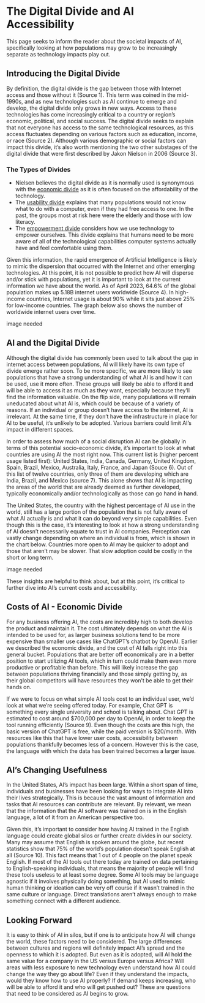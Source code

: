 # The Digital Divide and AI Accessibility

This page seeks to inform the reader about the societal impacts of AI, specifically looking at how populations may grow to be increasingly separate as technology impacts play out. 

## Introducing the Digital Divide {-}

By definition, the digital divide is the gap between those with Internet access and those without it (Source 1). This term was coined in the mid-1990s, and as new technologies such as AI continue to emerge and develop, the digital divide only grows in new ways. Access to these technologies has come increasingly critical to a country or region’s economic, political, and social success. The digital divide seeks to explain that not everyone has access to the same technological resources, as this access fluctuates depending on various factors such as education, income, or race (Source 2). Although various demographic or social factors can impact this divide, it’s also worth mentioning the two other substages of the digital divide that were first described by Jakon Nielson in 2006 (Source 3). 

### The Types of Divides {-}

* Nielsen believes the digital divide as it is normally used is synonymous with the <span style="text-decoration: underline;">economic divide</span> as it is often focused on the affordability of the technology. 
* The <span style="text-decoration: underline;">usability divide</span> explains that many populations would not know what to do with a computer, even if they had free access to one. In the past, the groups most at risk here were the elderly and those with low literacy. 
* The <span style="text-decoration: underline;">empowerment divide</span> considers how we use technology to empower ourselves. This divide explains that humans need to be more aware of all of the technological capabilities computer systems actually have and feel comfortable using them. 

Given this information, the rapid emergence of Artificial Intelligence is likely to mimic the dispersion that occurred with the Internet and other emerging technologies. At this point, it is not possible to predict how AI will disperse and/or stick with populations, yet it is important to look at the current information we have about the world. As of April 2023, 64.6% of the global population makes up 5.18B internet users worldwide (Source 4). In high-income countries, Internet usage is about 90% while it sits just above 25% for low-income countries. The graph below also shows the number of worldwide internet users over time. 

image needed


## AI and the Digital Divide {-}

Although the digital divide has commonly been used to talk about the gap in internet access between populations, AI will likely have its own type of divide emerge rather soon. To be more specific, we are more likely to see populations that have a strong understanding of what AI is and how it can be used, use it more often. These groups will likely be able to afford it and will be able to access it as much as they want, especially because they’ll find the information valuable. On the flip side, many populations will remain uneducated about what AI is, which could be because of a variety of reasons. If an individual or group doesn’t have access to the internet, AI is irrelevant. At the same time, if they don’t have the infrastructure in place for AI to be useful, it’s unlikely to be adopted. Various barriers could limit AI’s impact in different spaces. 

In order to assess how much of a social disruption AI can be globally in terms of this potential socio-economic divide, it’s important to look at what countries are using AI the most right now. This current list is (higher percent usage listed first): United States, India, Canada, Germany, United Kingdom, Spain, Brazil, Mexico, Australia, Italy, France, and Japan (Souce 6). Out of this list of twelve countries, only three of them are developing which are India, Brazil, and Mexico (source 7). This alone shows that AI is impacting the areas of the world that are already deemed as further developed, typically economically and/or technologically as those can go hand in hand. 

The United States, the country with the highest percentage of AI use in the world, still has a large portion of the population that is not fully aware of what AI actually is and what it can do beyond very simple capabilities. Even though this is the case, it’s interesting to look at how a strong understanding of AI doesn’t necessarily equate to trust in AI companies. Perception can vastly change depending on where an individual is from, which is shown in the chart below. Countries more open to AI may be quicker to adopt and those that aren’t may be slower. That slow adoption could be costly in the short or long term. 

image needed

These insights are helpful to think about, but at this point, it’s critical to further dive into AI’s current costs and accessibility. 

## Costs of AI - Economic Divide  {-}

For any business offering AI, the costs are incredibly high to both develop the product and maintain it. The cost ultimately depends on what the AI is intended to be used for, as larger business solutions tend to be more expensive than smaller use cases like ChatGPT’s chatbot by OpenAI. Earlier we described the economic divide, and the cost of AI falls right into this general bucket. Populations that are better off economically are in a better position to start utilizing AI tools, which in turn could make them even more productive or profitable than before. This will likely increase the gap between populations thriving financially and those simply getting by, as their global competitors will have resources they won’t be able to get their hands on. 

If we were to focus on what simple AI tools cost to an individual user, we’d look at what we’re seeing offered today. For example, Chat GPT is something every single university and school is talking about. Chat GPT is estimated to cost around \$700,000 per day to OpenAI, in order to keep the tool running efficiently (Source 9). Even though the costs are this high, the basic version of ChatGPT is free, while the paid version is \$20/month. With resources like this that have lower user costs, accessibility between populations thankfully becomes less of a concern. However this is the case, the language with which the data has been trained becomes a larger issue. 

## AI’s Changing Usefulness  {-}

In the United States, AI’s impact has been large. Within a short span of time, individuals and businesses have been looking for ways to integrate AI into their lives strategically. This is because the vast amount of information and tasks that AI resources can contribute are relevant. By relevant, we mean that the information that the AI software was trained on is in the English language, a lot of it from an American perspective too. 

Given this, it’s important to consider how having AI trained in the English language could create global silos or further create divides in our society. Many may assume that English is spoken around the globe, but recent statistics show that 75% of the world’s population doesn’t speak English at all (Source 10). This fact means that 1 out of 4 people on the planet speak English. If most of the AI tools out there today are trained on data pertaining to English-speaking individuals, that means the majority of people will find these tools useless to at least some degree. Some AI tools may be language agnostic if it involves physically doing something, but AI used to mimic human thinking or ideation can be very off course if it wasn’t trained in the same culture or language. Direct translations aren’t always enough to make something connect with a different audience.


## Looking Forward  {-}

It is easy to think of AI in silos, but if one is to anticipate how AI will change the world, these factors need to be considered. The large differences between cultures and regions will definitely impact AI’s spread and the openness to which it is adopted. But even as it is adopted, will AI hold the same value for a company in the US versus Europe versus Africa? Will areas with less exposure to new technology even understand how AI could change the way they go about life? Even if they understand the impacts, would they know how to use AI properly? If demand keeps increasing, who will be able to afford it and who will get pushed out? These are questions that need to be considered as AI begins to grow.
